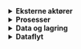 <details>
<summary><b>Eksterne aktører</b></summary>

For eksterne aktører ser vi for oss disse sårbarhetene:

<details>
<summary>Autentisering</summary>

```mermaid
graph TD;
    AUTH[Autentisering]-->MANGEL[Manglende autentisering];
    MANGEL-->MANGEL_STD[Standardkonto];
    MANGEL-->MANGEL_ENP[Endepunkter uten autentisering];
    MANGEL-->MANGEL_VAL[Validerer ikke token];

    AUTH-->SVAK[Svak autentisering];
    SVAK-->SVAK_STD[Har endepunkter som ikke bruker AD/ID-porten];

    AUTH-->LEKK[Lekker passord/tokens];
    LEKK-->LEKKER[Committer passord/token i kode];
    LEKK-->LOKALT[Passord/token i klartekst lokalt];
```

</details>

<details>
<summary>Logging og overvåkning</summary>

```mermaid
graph TD;
    LOGG[Logging og overvåking]-->MANGEL[Manglfull logging];
    LOGG-->SENS[Logger sensitiv informasjon];
    LOGG-->MON[Overvåker ikke for unormal aktivitet];
    LOGG-->SCAN_AV[Sårbarhetsskanning er ikke skrudd på];
    LOGG-->SCAN_FUNN[Sårbarheter blir ikke håndtert];
```

</details>

<details>
<summary>Annet</summary>

```mermaid
graph TD;
    ANNET[Annet? Noe vi har glemt?];
```

</details>

</details>

<details>
<summary><b>Prosesser</b></summary>

For prosesser ser vi for oss disse sårbarhetene:

<details>
<summary>Logging og overvåkning</summary>

```mermaid
graph TD;
    LOGG[Logging og overvåking]-->MANGEL[Manglfull logging];
    LOGG-->SENS[Oppdager ikke logging av sensitiv informasjon];
    LOGG-->TVE[Tvetydige eller uklare logger];
    LOGG-->MON[Overvåker ikke for unormal aktivitet];
    LOGG-->VARSL[Manglende varsling ved feil];
    LOGG-->LOKALT[Logger lagres kun lokalt];
```

</details>

<details>
<summary>Integritet</summary>

```mermaid
graph TD;
    INT[Integritet]-->MANGEL[Manglende bruk av digitale signaturer];
```

</details>

<details>
<summary>Kryptografi</summary>

```mermaid
graph TD;
    KRYPT[Kryptografi]-->MANGEL[Validerer ikke token/JWT];
    KRYPT-->FEIL[Validerer ikke token/JWT korrekt];
    KRYPT-->SVAK[Buker svake krypteringsalgoritmer];
    KRYPT-->STD[Bruker standardnøkler eller svake nøkler];
```

</details>

<details>
<summary>Avhengigheter og programvare</summary>

```mermaid
graph TD;
    AVHENG[Avhengigheter og programvare]-->Fei[Oppdager ikke sikkerhetsfeil i egen kode];
    AVHENG-->SARB[Sårbarheter i avhengigheter og avhengighetskjede];
    AVHENG-->OPPDAG[Oppdager ikke CVE i avhengigheter];
    AVHENG-->DOCKER[Oppdager ikke sårbarheter i docker-image];
    AVHENG-->HAND[Håndterer ikke sårbarhetene];
    AVHENG-->CI[CI/CD-pipeline er ikke konfigurert riktig];
```

</details>

<details>
<summary>Input</summary>

```mermaid
graph TD;
    INPUT[Input]-->MANGL[Manglende test av alle parametere];
    INPUT-->VAL[Feil i validering filtrering, sanetisering av input];
```

</details>

<details>
<summary>Annet?</summary>

```mermaid
graph TD;
    ANNET[Annet?]-->DELER[Deler ressurser med andre applikasjoner];
```

</details>

</details>

<details>
<summary><b>Data og lagring</b></summary>

For data og lagring ser vi for oss disse sårbarhetene:

<details>
<summary>Autentisering</summary>

```mermaid
graph TD;
    AUTH[Autentisering]-->TILG[Manglende tilgangsstyring - Brukere - Programvare - Konsumenter Etc.];
    AUTH-->MANGEL[Manglende autentisering];
    AUTH-->STD[Standardkonto];
    AUTH-->APENT[Hemligheter ligger åpent i kode];
    AUTH-->LOKALT[Hemligheter ligger åpent lokalt];
```

</details>

<details>
<summary>Tjenestenekt</summary>

```mermaid
graph TD;
    TJEN[Tjenestenekt]-->PROC[Nekte tilgang til prosesser];
    TJEN-->FULT[Fult lagringsmedium];
```

</details>

<details>
<summary>Logging og overvåkning</summary>

```mermaid
graph TD;
    LOG[Logging og overvåkning]-->USYNC[Usynkroniserte logger på tvers av systemer];
```

</details>

<details>
<summary>Konfidensialitet</summary>

```mermaid
graph TD;
    KONF[Konfidensialitet]-->MANGEL[Manglende kryptering];
    KONF-->HASH[Manglende hashing eller bruk av svake algoritmer];
    KONF-->BACKUP[Backup er ikke testet];
    KONF-->LEKK[Metadata lekker data f.eks. filsystem];
```

</details>

<details>
<summary>Annet?</summary>

```mermaid
graph TD;
    ANNET[Noe vi har glemt?];
```

</details>

</details>

<details>
<summary><b>Dataflyt</b></summary>

For dataflyt ser vi for oss disse sårbarhetene:

<details>
<summary>Autentisering</summary>

```mermaid
graph TD;
    TJEN[Autentisering]-->RATE[Usikre protokoller];
```

</details>

<details>
<summary>Tjenestenekt</summary>

```mermaid
graph TD;
    TJEN[Tjenestenekt]-->RATE[Manglende rate  limiting];
    TJEN-->FALLOVER[Manglende failover ved utilgjengelig endepunkt];
```

</details>

<details>
<summary>Konfidensialitet</summary>

```mermaid
graph TD;
    KONF[Konfidensialitet]-->MANGEL[Manglende kryptering];
    KONF-->API[API lekker data];
```

</details>

<details>
<summary>Annet?</summary>

```mermaid
graph TD;
    ANNET[Annet?]-->NET[Manglende nettverkssegmentering];
```

</details>

</details>
